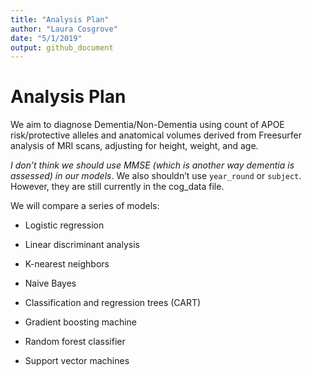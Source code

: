```yaml
---
title: "Analysis Plan"
author: "Laura Cosgrove"
date: "5/1/2019"
output: github_document
---
```


# Analysis Plan

We aim to diagnose Dementia/Non-Dementia using count of APOE risk/protective alleles and anatomical volumes derived from Freesurfer analysis of MRI scans, adjusting for height,  weight, and age. 

*I don't think we should use MMSE (which is another way dementia is assessed) in our models*. We also shouldn't use `year_round` or `subject`. However, they are still currently in the cog_data file.

We will compare a series of models:

- Logistic regression

- Linear discriminant analysis

- K-nearest neighbors

- Naive Bayes 

- Classification and regression trees (CART)

- Gradient boosting machine 

- Random forest classifier

- Support vector machines




